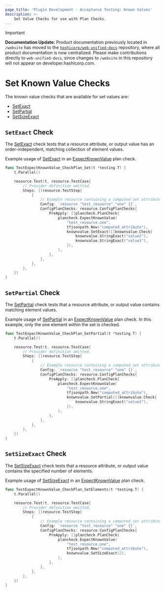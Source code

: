 ```yaml
---
page_title: 'Plugin Development - Acceptance Testing: Known Values'
description: >-
    Set Value Checks for use with Plan Checks.
---
```


> [!IMPORTANT]  
> **Documentation Update:** Product documentation previously located in `/website` has moved to the [`hashicorp/web-unified-docs`](https://github.com/hashicorp/web-unified-docs) repository, where all product documentation is now centralized. Please make contributions directly to `web-unified-docs`, since changes to `/website` in this repository will not appear on developer.hashicorp.com.

# Set Known Value Checks

The known value checks that are available for set values are:

* [SetExact](/terraform/plugin/testing/acceptance-tests/known-value-checks/set#setexact-check)
* [SetPartial](/terraform/plugin/testing/acceptance-tests/known-value-checks/set#setpartial-check)
* [SetSizeExact](/terraform/plugin/testing/acceptance-tests/known-value-checks/set#setsizeexact-check)

## `SetExact` Check

The [SetExact](https://pkg.go.dev/github.com/hashicorp/terraform-plugin-testing/knownvalue#SetExact) check tests that a resource attribute, or output value has an order-independent, matching collection of element values.

Example usage of [SetExact](https://pkg.go.dev/github.com/hashicorp/terraform-plugin-testing/knownvalue#SetExact) in an [ExpectKnownValue](/terraform/plugin/testing/acceptance-tests/plan-checks/resource) plan check.

```go
func TestExpectKnownValue_CheckPlan_Set(t *testing.T) {
	t.Parallel()

	resource.Test(t, resource.TestCase{
		// Provider definition omitted.
		Steps: []resource.TestStep{
			{
        	    // Example resource containing a computed set attribute named "computed_attribute"
				Config: `resource "test_resource" "one" {}`,
				ConfigPlanChecks: resource.ConfigPlanChecks{
					PreApply: []plancheck.PlanCheck{
						plancheck.ExpectKnownValue(
							"test_resource.one",
							tfjsonpath.New("computed_attribute"),
							knownvalue.SetExact([]knownvalue.Check{
								knownvalue.StringExact("value2"),
								knownvalue.StringExact("value1"),
							}),
						),
					},
				},
			},
		},
	})
}
```

## `SetPartial` Check

The [SetPartial](https://pkg.go.dev/github.com/hashicorp/terraform-plugin-testing/knownvalue#SetPartial) check tests that a resource attribute, or output value contains matching element values.

Example usage of [SetPartial](https://pkg.go.dev/github.com/hashicorp/terraform-plugin-testing/knownvalue#SetPartial) in an [ExpectKnownValue](/terraform/plugin/testing/acceptance-tests/plan-checks/resource) plan check. In this example, only the one element within the set is checked.

```go
func TestExpectKnownValue_CheckPlan_SetPartial(t *testing.T) {
	t.Parallel()

	resource.Test(t, resource.TestCase{
		// Provider definition omitted.
		Steps: []resource.TestStep{
			{
        	    // Example resource containing a computed set attribute named "computed_attribute"
				Config: `resource "test_resource" "one" {}`,
				ConfigPlanChecks: resource.ConfigPlanChecks{
					PreApply: []plancheck.PlanCheck{
						plancheck.ExpectKnownValue(
							"test_resource.one",
							tfjsonpath.New("computed_attribute"),
							knownvalue.SetPartial([]knownvalue.Check{
								knownvalue.StringExact("value2"),
							}),
						),
					},
				},
			},
		},
	})
}
```

## `SetSizeExact` Check

The [SetSizeExact](https://pkg.go.dev/github.com/hashicorp/terraform-plugin-testing/knownvalue#SetSizeExact) check tests that a resource attribute, or output value contains the specified number of elements.

Example usage of [SetSizeExact](https://pkg.go.dev/github.com/hashicorp/terraform-plugin-testing/knownvalue#SetSizeExact) in an [ExpectKnownValue](/terraform/plugin/testing/acceptance-tests/plan-checks/resource) plan check.

```go
func TestExpectKnownValue_CheckPlan_SetElements(t *testing.T) {
	t.Parallel()

	resource.Test(t, resource.TestCase{
		// Provider definition omitted.
		Steps: []resource.TestStep{
			{
        	    // Example resource containing a computed set attribute named "computed_attribute"
				Config: `resource "test_resource" "one" {}`,
				ConfigPlanChecks: resource.ConfigPlanChecks{
					PreApply: []plancheck.PlanCheck{
						plancheck.ExpectKnownValue(
							"test_resource.one",
							tfjsonpath.New("computed_attribute"),
							knownvalue.SetSizeExact(2),
						),
					},
				},
			},
		},
	})
}
```
